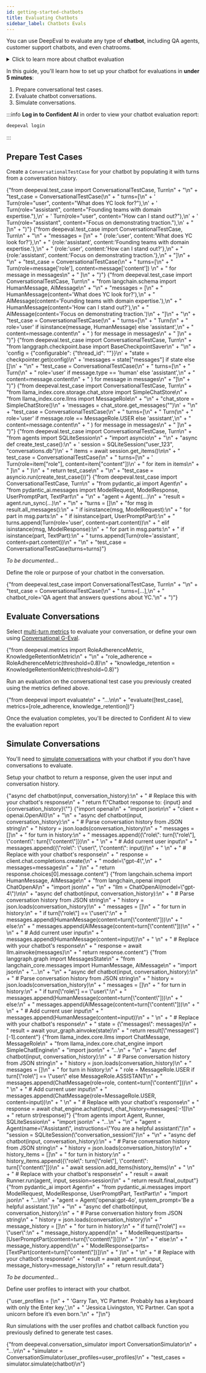 ```yaml
---
id: getting-started-chatbots
title: Evaluating Chatbots
sidebar_label: Chatbots Evals
---
```



You can use DeepEval to evaluate any type of **chatbot**, including QA agents, customer support chatbots, and even chatrooms.

<details>
  <summary>Click to learn more about chatbot evaluation</summary>
</details>

In this guide, you'll learn how to set up your chatbot for evaluations in **under 5 minutes**:

1. Prepare conversational test cases.
2. Evaluate chatbot conversations.
3. Simulate conversations.

:::info
**Log in to Confident AI** in order to view your chatbot evaluation report:

```bash
deepeval login
```

:::

## Prepare Test Cases

<Timeline>
  <TimelineItem title="Populate conversation">
    <p>
      Create a <code>ConversationalTestCase</code> for your chatbot by
      populating it with turns from a conversation history.
    </p>
    <Tabs>
      <TabItem value="python" label="Python">
        <CodeBlock
          language="python"
          title="main.py"
          showLineNumbers={true}
          wrapLines={true}
        >
          {"from deepeval.test_case import ConversationalTestCase, Turn\n" +
            "\n" +
            "test_case = ConversationalTestCase(\n" +
            "    turns=[\n" +
            '        Turn(role="user", content="What does YC look for?"),\n' +
            '        Turn(role="assistant", content="Founding teams with domain expertise."),\n' +
            '        Turn(role="user", content="How can I stand out?"),\n' +
            '        Turn(role="assistant", content="Focus on demonstrating traction."),\n' +
            "    ]\n" +
            ")"}
        </CodeBlock>
      </TabItem>
      <TabItem value="openai" label="OpenAI">
        <CodeBlock
          language="python"
          title="main.py"
          showLineNumbers={true}
          wrapLines={true}
        >
          {"from deepeval.test_case import ConversationalTestCase, Turn\n" +
            "\n" +
            "messages = [\n" +
            "    {role:'user', content:'What does YC look for?'},\n" +
            "    {role:'assistant', content:'Founding teams with domain expertise.'},\n" +
            "    {role:'user', content:'How can I stand out?'},\n" +
            "    {role:'assistant', content:'Focus on demonstrating traction.'},\n" +
            "]\n" +
            "\n" +
            "test_case = ConversationalTestCase(\n" +
            "    turns=[\n" +
            "        Turn(role=message['role'], content=message['content']) \n" +
            "        for message in messages\n" +
            "    ]\n" +
            ")"}
        </CodeBlock>
      </TabItem>
      <TabItem value="langchain" label="LangChain">
        <CodeBlock
          language="python"
          title="main.py"
          showLineNumbers={true}
          wrapLines={true}
        >
          {"from deepeval.test_case import ConversationalTestCase, Turn\n" +
            "from langchain.schema import HumanMessage, AIMessage\n" +
            "\n" +
            "messages = [\n" +
            "    HumanMessage(content='What does YC look for?'),\n" +
            "    AIMessage(content='Founding teams with domain expertise.'),\n" +
            "    HumanMessage(content='How can I stand out?'),\n" +
            "    AIMessage(content='Focus on demonstrating traction.')\n" +
            "]\n" +
            "\n" +
            "test_case = ConversationalTestCase(\n" +
            "    turns=[\n" +
            "        Turn(\n" +
            "            role='user' if isinstance(message, HumanMessage) else 'assistant',\n" +
            "            content=message.content\n" +
            "        ) for message in messages\n" +
            "    ]\n" +
            ")"}
        </CodeBlock>
      </TabItem>
      <TabItem value="langgraph" label="LangGraph">
        <CodeBlock
          language="python"
          title="main.py"
          showLineNumbers={true}
          wrapLines={true}
        >
          {"from deepeval.test_case import ConversationalTestCase, Turn\n" +
            "from langgraph.checkpoint.base import BaseCheckpointSaver\n" +
            "\n" +
            'config = {"configurable": {"thread_id": "<YOUR_THREAD_ID>"}}\n' +
            "state = checkpointer.get(config)\n" +
            'messages = state["messages"] if state else []\n' +
            "\n" +
            "test_case = ConversationalTestCase(\n" +
            "    turns=[\n" +
            "        Turn(\n" +
            "            role='user' if message.type == 'human' else 'assistant',\n" +
            "            content=message.content\n" +
            "        ) for message in messages\n" +
            "]\n" +
            ")"}
        </CodeBlock>
      </TabItem>
      <TabItem value="llama_index" label="LlamaIndex">
        <CodeBlock
          language="python"
          title="main.py"
          showLineNumbers={true}
          wrapLines={true}
        >
          {"from deepeval.test_case import ConversationalTestCase, Turn\n" +
            "from llama_index.core.storage.chat_store import SimpleChatStore\n" +
            "from llama_index.core.llms import MessageRole\n" +
            "\n" +
            "chat_store = SimpleChatStore()\n" +
            'messages = chat_store.get_messages("<YOUR_CHAT_STORE_KEY>")\n' +
            "\n" +
            "test_case = ConversationalTestCase(\n" +
            "    turns=[\n" +
            "        Turn(\n" +
            "            role='user' if message.role == MessageRole.USER else 'assistant',\n" +
            "            content=message.content\n" +
            "        ) for message in messages\n" +
            "    ]\n" +
            ")"}
        </CodeBlock>
      </TabItem>
      <TabItem value="openai-agents" label="OpenAI Agents">
        <CodeBlock
          language="python"
          title="main.py"
          showLineNumbers={true}
          wrapLines={true}
        >
          {"from deepeval.test_case import ConversationalTestCase, Turn\n" +
            "from agents import SQLiteSession\n" +
            "import asyncio\n" +
            "\n" +
            "async def create_test_case():\n" +
            '    session = SQLiteSession("user_123", "conversations.db")\n' +
            "    items = await session.get_items()\n\n" +
            "    test_case = ConversationalTestCase(\n" +
            "        turns=[\n" +
            '            Turn(role=item["role"], content=item["content"])\n' +
            "            for item in items\n" +
            "        ]\n" +
            "    )\n" +
            "    return test_case\n" +
            "\n" +
            "test_case = asyncio.run(create_test_case())"}
        </CodeBlock>
      </TabItem>
      <TabItem value="pydantic" label="Pydantic">
        <CodeBlock
          language="python"
          title="main.py"
          showLineNumbers={true}
          wrapLines={true}
        >
          {"from deepeval.test_case import ConversationalTestCase, Turn\n" +
            "from pydantic_ai import Agent\n" +
            "from pydantic_ai.messages import ModelRequest, ModelResponse, UserPromptPart, TextPart\n" +
            "\n" +
            "agent = Agent(...)\n" +
            "result = agent.run_sync(...)\n" +
            "\n" +
            "turns = []\n" +
            "for msg in result.all_messages():\n" +
            "    if isinstance(msg, ModelRequest):\n" +
            "        for part in msg.parts:\n" +
            "            if isinstance(part, UserPromptPart):\n" +
            "                turns.append(Turn(role='user', content=part.content))\n" +
            "    elif isinstance(msg, ModelResponse):\n" +
            "        for part in msg.parts:\n" +
            "            if isinstance(part, TextPart):\n" +
            "                turns.append(Turn(role='assistant', content=part.content))\n" +
            "\n" +
            "test_case = ConversationalTestCase(turns=turns)"}
        </CodeBlock>
      </TabItem>
      <TabItem value="crewai" label="CrewAI">
        <p>
          <i>To be documented...</i>
        </p>
      </TabItem>
    </Tabs>
  </TimelineItem>
  <TimelineItem title="Define chatbot role">
    <p>Define the role or purpose of your chatbot in the conversation.</p>
    <CodeBlock
      language="python"
      title="main.py"
      showLineNumbers={true}
      wrapLines={true}
      metastring="{5}"
    >
      {"from deepeval.test_case import ConversationalTestCase, Turn\n" +
        "\n" +
        "test_case = ConversationalTestCase(\n" +
        "    turns=[...],\n" +
        "    chatbot_role='QA agent that answers questions about YC.'\n" +
        ")"}
    </CodeBlock>
  </TimelineItem>
</Timeline>

## Evaluate Conversations

<Timeline>
  <TimelineItem title="Select metrics">
    <p>Select <a href="/docs/metrics-conversational-g-eval">multi-turn metrics</a> to evaluate your conversation, or define your own using <a href="/docs/metrics-conversational-g-eval">Conversational G-Eval</a>.</p>
    <CodeBlock
      language="python"
      title="main.py"
      showLineNumbers={true}
      wrapLines={true}
    >
      {"from deepeval.metrics import RoleAdherenceMetric, KnowledgeRetentionMetric\n" +
        "\n" +
        "role_adherence = RoleAdherenceMetric(threshold=0.8)\n" +
        "knowledge_retention = KnowledgeRetentionMetric(threshold=0.8)"}
    </CodeBlock>

  </TimelineItem>
  <TimelineItem title="Running an evaluation">
    <p>Run an evaluation on the conversational test case you previously created using the metrics defined above.</p>
   <CodeBlock
      language="python"
      title="main.py"
      showLineNumbers={true}
      wrapLines={true}
    >
      {"from deepeval import evaluate\n" +
        "...\n\n" +
        "evaluate([test_case], metrics=[role_adherence, knowledge_retention])"}
    </CodeBlock>
    <p>Once the evaluation completes, you'll be directed to Confident AI to view the evaluation report</p>
    <VideoDisplay src="https://deepeval-docs.s3.us-east-1.amazonaws.com/getting-started%3Aconversation-test-report.mp4" />
  </TimelineItem>
</Timeline>

## Simulate Conversations

You'll need to <a href="/docs/conversation-simulator">simulate conversations</a> with your chatbot if you don't have conversations to evaluate.

<Timeline>
  <TimelineItem title="Setup chatbot">
    <p>Setup your chatbot to return a response, given the user input and conversation history.</p>
   <Tabs>
      <TabItem value="python" label="Python">
        <CodeBlock
          language="python"
          title="main.py"
          showLineNumbers={true}
          wrapLines={true}
        >
          {"async def chatbot(input, conversation_history):\n" +
            "    # Replace this with your chatbot's response\n" +
            "    return f\"Chatbot response to: {input} and {conversation_history}\""}
        </CodeBlock>
      </TabItem>
      <TabItem value="openai" label="OpenAI">
        <CodeBlock
          language="python"
          title="main.py"
          showLineNumbers={true}
          wrapLines={true}
        >
          {"import openai\n" +
            "import json\n\n" +
            "client = openai.OpenAI()\n" +
            "\n" +
            "async def chatbot(input, conversation_history):\n" +
            "    # Parse conversation history from JSON string\n" +
            "    history = json.loads(conversation_history)\n" +
            "    messages = []\n" +
            "    for turn in history:\n" +
            "        messages.append({\"role\": turn[\"role\"], \"content\": turn[\"content\"]})\n" +
            "    \n" +
            "    # Add current user input\n" +
            "    messages.append({\"role\": \"user\", \"content\": input})\n" +
            "    \n" +
            "    # Replace with your chatbot's response\n" +
            "    response = client.chat.completions.create(\n" +
            "        model=\"gpt-4\",\n" +
            "        messages=messages\n" +
            "    )\n" +
            "    return response.choices[0].message.content"}
        </CodeBlock>
      </TabItem>
      <TabItem value="langchain" label="LangChain">
        <CodeBlock
          language="python"
          title="main.py"
          showLineNumbers={true}
          wrapLines={true}
        >
          {"from langchain.schema import HumanMessage, AIMessage\n" +
            "from langchain_openai import ChatOpenAI\n" +
            "import json\n" +
            "\n" +
            "llm = ChatOpenAI(model=\"gpt-4\")\n\n" +
            "async def chatbot(input, conversation_history):\n" +
            "    # Parse conversation history from JSON string\n" +
            "    history = json.loads(conversation_history)\n" +
            "    messages = []\n" +
            "    for turn in history:\n" +
            "        if turn[\"role\"] == \"user\":\n" +
            "            messages.append(HumanMessage(content=turn[\"content\"]))\n" +
            "        else:\n" +
            "            messages.append(AIMessage(content=turn[\"content\"]))\n" +
            "    \n" +
            "    # Add current user input\n" +
            "    messages.append(HumanMessage(content=input))\n" +
            "    \n" +
            "    # Replace with your chatbot's response\n" +
            "    response = await llm.ainvoke(messages)\n" +
            "    return response.content"}
        </CodeBlock>
      </TabItem>
      <TabItem value="langgraph" label="LangGraph">
        <CodeBlock
          language="python"
          title="main.py"
          showLineNumbers={true}
          wrapLines={true}
        >
          {"from langgraph.graph import MessagesState\n" +
            "from langchain_core.messages import HumanMessage, AIMessage\n" +
            "import json\n" +
            "...\n" +
            "\n" +
            "async def chatbot(input, conversation_history):\n" +
            "    # Parse conversation history from JSON string\n" +
            "    history = json.loads(conversation_history)\n" +
            "    messages = []\n" +
            "    for turn in history:\n" +
            "        if turn[\"role\"] == \"user\":\n" +
            "            messages.append(HumanMessage(content=turn[\"content\"]))\n" +
            "        else:\n" +
            "            messages.append(AIMessage(content=turn[\"content\"]))\n" +
            "    \n" +
            "    # Add current user input\n" +
            "    messages.append(HumanMessage(content=input))\n" +
            "    \n" +
            "    # Replace with your chatbot's response\n" +
            "    state = {\"messages\": messages}\n" +
            "    result = await your_graph.ainvoke(state)\n" +
            "    return result[\"messages\"][-1].content"}
        </CodeBlock>
      </TabItem>
      <TabItem value="llama_index" label="LlamaIndex">
        <CodeBlock
          language="python"
          title="main.py"
          showLineNumbers={true}
          wrapLines={true}
        >
          {"from llama_index.core.llms import ChatMessage, MessageRole\n" +
            "from llama_index.core.chat_engine import SimpleChatEngine\n" +
            "import json\n" +
            "...\n" +
            "\n" +
            "async def chatbot(input, conversation_history):\n" +
            "    # Parse conversation history from JSON string\n" +
            "    history = json.loads(conversation_history)\n" +            "    messages = []\n" +
            "    for turn in history:\n" +
            "        role = MessageRole.USER if turn[\"role\"] == \"user\" else MessageRole.ASSISTANT\n" +
            "        messages.append(ChatMessage(role=role, content=turn[\"content\"]))\n" +
            "    \n" +
            "    # Add current user input\n" +
            "    messages.append(ChatMessage(role=MessageRole.USER, content=input))\n" +
            "    \n" +
            "    # Replace with your chatbot's response\n" +
            "    response = await chat_engine.achat(input, chat_history=messages[:-1])\n" +
            "    return str(response)"}
        </CodeBlock>
      </TabItem>
      <TabItem value="openai-agents" label="OpenAI Agents">
        <CodeBlock
          language="python"
          title="main.py"
          showLineNumbers={true}
          wrapLines={true}
        >
          {"from agents import Agent, Runner, SQLiteSession\n" +
            "import json\n" +
            "...\n" +
            "\n" +
            "agent = Agent(name=\"Assistant\", instructions=\"You are a helpful assistant\")\n" +
            "session = SQLiteSession(\"conversation_session\")\n" +
            "\n" +
            "async def chatbot(input, conversation_history):\n" +
            "    # Parse conversation history from JSON string\n" +
            "    history = json.loads(conversation_history)\n" +
            "    history_items = []\n" +
            "    for turn in history:\n" +
            "        history_items.append({\"role\": turn[\"role\"], \"content\": turn[\"content\"]})\n" +
            "    await session.add_items(history_items)\n" +
            "    \n" +
            "    # Replace with your chatbot's response\n" +
            "    result = await Runner.run(agent, input, session=session)\n" +
            "    return result.final_output"}
        </CodeBlock>
      </TabItem>
      <TabItem value="pydantic" label="Pydantic AI">
        <CodeBlock
          language="python"
          title="main.py"
          showLineNumbers={true}
          wrapLines={true}
        >
          {"from pydantic_ai import Agent\n" +
            "from pydantic_ai.messages import ModelRequest, ModelResponse, UserPromptPart, TextPart\n" +
            "import json\n" +
            "...\n\n" +
            "agent = Agent('openai:gpt-4o', system_prompt='Be a helpful assistant.')\n" +
            "\n" +
            "async def chatbot(input, conversation_history):\n" +
            "    # Parse conversation history from JSON string\n" +
            "    history = json.loads(conversation_history)\n" +
            "    message_history = []\n" +
            "    for turn in history:\n" +
            "        if turn[\"role\"] == \"user\":\n" +
            "            message_history.append(\n" +
            "                ModelRequest(parts=[UserPromptPart(content=turn[\"content\"])])\n" +
            "            )\n" +
            "        else:\n" +
            "            message_history.append(\n" +
            "                ModelResponse(parts=[TextPart(content=turn[\"content\"])])\n" +
            "            )\n" +
            "    \n" +
            "    # Replace with your chatbot's response\n" +
            "    result = await agent.run(input, message_history=message_history)\n" +
            "    return result.data"}
        </CodeBlock>
      </TabItem>
      <TabItem value="crewai" label="CrewAI">
       <p><i>To be documented...</i></p>
      </TabItem>
    </Tabs>

  </TimelineItem>
  <TimelineItem title="Define user profile">
    <p>Define user profiles to interact with your chatbot.</p>
    <CodeBlock
      language="python"
      title="main.py"
      showLineNumbers={true}
      wrapLines={true}
    >
      {"user_profiles = [\n" +
        "  'Garry Tan, YC Partner. Probably has a keyboard with only the Enter key.',\n" +
        "  'Jessica Livingston, YC Partner. Can spot a unicorn before it’s even born.'\n" +
        "]\n"}
    </CodeBlock>

  </TimelineItem>
  <TimelineItem title="Simulate conversations">
    <p>Run simulations with the user profiles and chatbot callback function you previously defined to generate test cases.</p>
   <CodeBlock
      language="python"
      title="main.py"
      showLineNumbers={true}
      wrapLines={true}
    >
      {"from deepeval.conversation_simulator import ConversationSimulator\n" +
        "...\n\n" +
        "simulator = ConversationSimulator(user_profiles=user_profiles)\n" +
        "test_cases = simulator.simulate(chatbot)\n"}
    </CodeBlock>

  </TimelineItem>
</Timeline>
